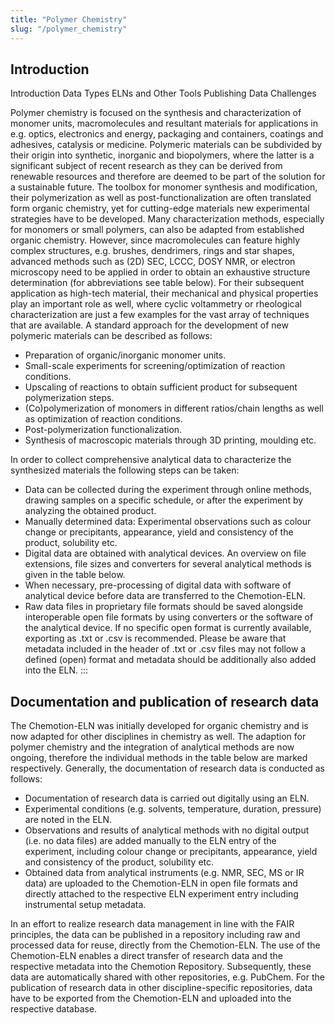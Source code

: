 ---
title: "Polymer Chemistry"
slug: "/polymer_chemistry"
---


<LbeChip title="polymer chemistry" />

## Introduction
Introduction
Data Types
ELNs and Other Tools
Publishing Data
Challenges

Polymer chemistry is focused on the synthesis and characterization of monomer units, macromolecules and resultant
materials for applications in e.g. optics, electronics and energy, packaging and containers, coatings and adhesives,
catalysis or medicine. Polymeric materials can be subdivided by their origin into synthetic, inorganic and
biopolymers, where the latter is a significant subject of recent research as they can be derived from renewable
resources and therefore are deemed to be part of the solution for a sustainable future. The toolbox for monomer synthesis and modification, their polymerization as well as post-functionalization are often translated form organic chemistry, yet for cutting-edge materials new experimental strategies have to be developed. Many characterization methods, especially for monomers or small polymers, can also be adapted from established organic chemistry. However, since macromolecules can feature highly complex structures, e.g. brushes, dendrimers, rings and star shapes, advanced methods such as (2D) SEC, LCCC, DOSY NMR, or electron microscopy need to be applied in order to obtain an exhaustive structure determination (for abbreviations see table below). For their subsequent application as high-tech material, their mechanical and physical properties play an important role as well, where cyclic voltammetry or rheological characterization are just a few examples for the vast array of techniques that are available. A standard approach for the development of new polymeric materials can be described as follows:

- Preparation of organic/inorganic monomer units.
- Small-scale experiments for screening/optimization of reaction conditions.
- Upscaling of reactions to obtain sufficient product for subsequent polymerization steps.
- (Co)polymerization of monomers in different ratios/chain lengths as well as optimization of reaction conditions.
- Post-polymerization functionalization.
- Synthesis of macroscopic materials through 3D printing, moulding etc.

In order to collect comprehensive analytical data to characterize the synthesized materials the following steps can be taken:

- Data can be collected during the experiment through online methods, drawing samples on a specific schedule, or after the experiment by analyzing the obtained product.
- Manually determined data: Experimental observations such as colour change or precipitants, appearance, yield and consistency of the product, solubility etc.
- Digital data are obtained with analytical devices. An overview on file extensions, file sizes and converters for several analytical methods is given in the table below.
- When necessary, pre-processing of digital data with software of analytical device before data are transferred to the Chemotion-ELN.
- Raw data files in proprietary file formats should be saved alongside interoperable open file formats by using converters or the software of the analytical device. If no specific open format is currently available, exporting as .txt or .csv is recommended. Please be aware that metadata included in the header of .txt or .csv files may not follow a defined (open) format and metadata should be additionally also added into the ELN.
:::


## Documentation and publication of research data

The Chemotion-ELN was initially developed for organic chemistry and is now adapted for other disciplines in chemistry as well. The adaption for polymer chemistry and the integration of analytical methods are now ongoing, therefore the individual methods in the table below are marked respectively. Generally, the documentation of research data is conducted as follows:

- Documentation of research data  is carried out digitally using an ELN.
- Experimental conditions (e.g. solvents, temperature, duration, pressure) are noted in the ELN.
- Observations and results of analytical methods with no digital output (i.e. no data files) are added manually to the ELN entry of the experiment, including colour change or precipitants, appearance, yield and consistency of the product, solubility etc.
- Obtained data from analytical instruments (e.g. NMR, SEC, MS or IR data) are uploaded to the Chemotion-ELN in open file formats and directly attached to the respective ELN experiment entry including instrumental setup metadata.

In an effort to realize research data management in line with the FAIR principles, the data can be published in a repository including raw and processed data for reuse, directly from the Chemotion-ELN. The use of the Chemotion-ELN enables a direct transfer of research data and the respective metadata into the Chemotion Repository. Subsequently, these data are automatically shared with other repositories, e.g. PubChem. For the publication of research data in other discipline-specific repositories, data have to be exported from the Chemotion-ELN and uploaded into the respective database.
